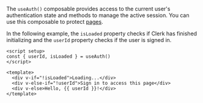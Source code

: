 The `useAuth()` composable provides access to the current user's authentication state and methods to manage the active session. You can use this composable to protect [pages](/docs/guides/secure/protect-pages).

In the following example, the `isLoaded` property checks if Clerk has finished initializing and the `userId` property checks if the user is signed in.

```vue {{ filename: 'app/pages/protected-page.vue' }}
<script setup>
const { userId, isLoaded } = useAuth()
</script>

<template>
  <div v-if="!isLoaded">Loading...</div>
  <div v-else-if="!userId">Sign in to access this page</div>
  <div v-else>Hello, {{ userId }}!</div>
</template>
```
